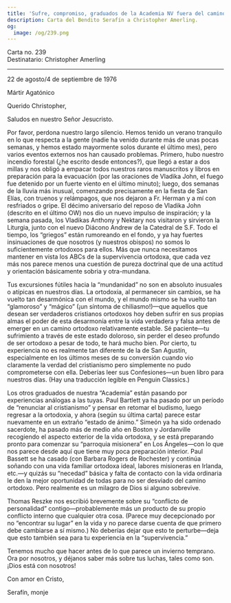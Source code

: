 ```yaml
---
title: 'Sufre, compromiso, graduados de la Academia NV fuera del camino'
description: Carta del Bendito Serafín a Christopher Amerling.
og:
  image: /og/239.png
---
```


<div style={{textAlign:'right', fontFamily:'monospace'}}>Carta no. 239</div>
<div style={{textAlign:'left', fontFamily:'monospace'}}>Destinatario: Christopher Amerling</div>

---

22 de agosto/4 de septiembre de 1976

Mártir Agatónico

Querido Christopher,

Saludos en nuestro Señor Jesucristo.

Por favor, perdona nuestro largo silencio. Hemos tenido un verano tranquilo en lo que respecta a la gente (nadie ha venido durante más de unas pocas semanas, y hemos estado mayormente solos durante el último mes), pero varios eventos externos nos han causado problemas. Primero, hubo nuestro incendio forestal (¿he escrito desde entonces?), que llegó a estar a dos millas y nos obligó a empacar todos nuestros raros manuscritos y libros en preparación para la evacuación (por las oraciones de Vladika John, el fuego fue detenido por un fuerte viento en el último minuto); luego, dos semanas de la lluvia más inusual, comenzando precisamente en la fiesta de San Elías, con truenos y relámpagos, que nos dejaron a Fr. Herman y a mí con resfriados o gripe. El décimo aniversario del reposo de Vladika John (descrito en el último OW) nos dio un nuevo impulso de inspiración; y la semana pasada, los Vladikas Anthony y Nektary nos visitaron y sirvieron la Liturgia, junto con el nuevo Diácono Andrew de la Catedral de S.F. Todo el tiempo, los “griegos” están rumoreando en el fondo, y ya hay fuertes insinuaciones de que nosotros (y nuestros obispos) no somos lo suficientemente ortodoxos para ellos. Más que nunca necesitamos mantener en vista los ABCs de la supervivencia ortodoxa, que cada vez más nos parece menos una cuestión de pureza doctrinal que de una actitud y orientación básicamente sobria y otra-mundana.

Tus excursiones fútiles hacia la “mundanidad” no son en absoluto inusuales o atípicas en nuestros días. La ortodoxia, al permanecer sin cambios, se ha vuelto tan desarmónica con el mundo, y el mundo mismo se ha vuelto tan “glamoroso” y “mágico” (¡un síntoma de chiliasmo!)—que aquellos que desean ser verdaderos cristianos ortodoxos hoy deben sufrir en sus propias almas el poder de esta desarmonía entre la vida verdadera y falsa antes de emerger en un camino ortodoxo relativamente estable. Sé paciente—tu sufrimiento a través de este estado doloroso, sin perder el deseo profundo de ser ortodoxo a pesar de todo, te hará mucho bien. Por cierto, tu experiencia no es realmente tan diferente de la de San Agustín, especialmente en los últimos meses de su conversión cuando vio claramente la verdad del cristianismo pero simplemente no pudo comprometerse con ella. Deberías leer sus Confesiones—un buen libro para nuestros días. (Hay una traducción legible en Penguin Classics.)

Los otros graduados de nuestra “Academia” están pasando por experiencias análogas a las tuyas. Paul Bartlett ya ha pasado por un período de “renunciar al cristianismo” y pensar en retomar el budismo, luego regresar a la ortodoxia, y ahora (según su última carta) parece estar nuevamente en un extraño “estado de ánimo.” Simeón ya ha sido ordenado sacerdote, ha pasado más de medio año en Boston y Jordanville recogiendo el aspecto exterior de la vida ortodoxa, y se está preparando pronto para comenzar su “parroquia misionera” en Los Ángeles—con lo que nos parece desde aquí que tiene muy poca preparación interior. Paul Bassett se ha casado (con Barbara Rogers de Rochester) y continúa soñando con una vida familiar ortodoxa ideal, labores misioneras en Irlanda, etc.—y quizás su “necedad” básica y falta de contacto con la vida ordinaria le den la mejor oportunidad de todas para no ser desviado del camino ortodoxo. Pero realmente es un milagro de Dios si alguno sobrevive.

Thomas Reszke nos escribió brevemente sobre su “conflicto de personalidad” contigo—probablemente más un producto de su propio conflicto interno que cualquier otra cosa. (Parece muy decepcionado por no “encontrar su lugar” en la vida y no parece darse cuenta de que primero debe cambiarse a sí mismo.) No deberías dejar que esto te perturbe—deja que esto también sea para tu experiencia en la “supervivencia.”

Tenemos mucho que hacer antes de lo que parece un invierno temprano. Ora por nosotros, y déjanos saber más sobre tus luchas, tales como son. ¡Dios está con nosotros!

Con amor en Cristo,

Serafín, monje